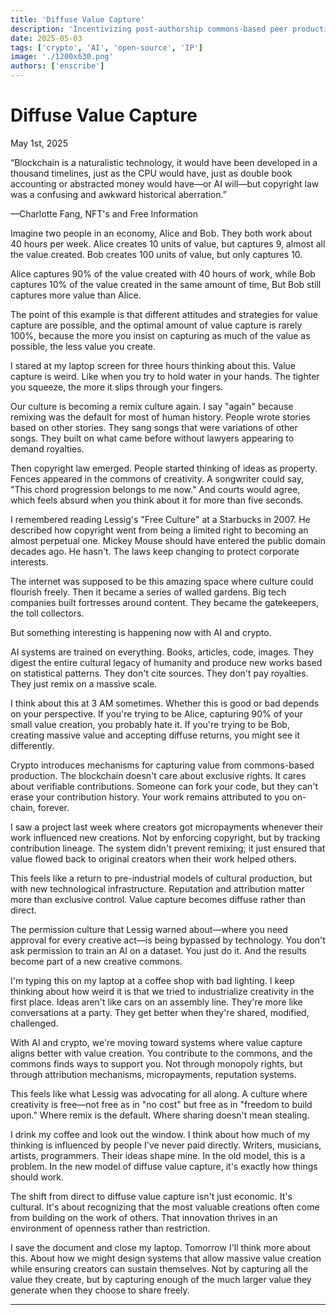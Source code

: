 ```yaml
---
title: 'Diffuse Value Capture'
description: 'Incentivizing post-authorship commons-based peer production.'
date: 2025-05-03
tags: ['crypto', 'AI', 'open-source', 'IP']
image: './1200x630.png'
authors: ['enscribe']
---
```

# Diffuse Value Capture

<span class="text-muted-foreground">May 1st, 2025</span>

<div class="pl-6 my-8 [&>*]:text-muted-foreground">
<p>“Blockchain is a naturalistic technology, it would have been developed in a thousand timelines, just as the CPU would have, just as double book accounting or abstracted money would have—or AI will—but copyright law was a confusing and awkward historical aberration.”</p>

<p>—Charlotte Fang, NFT's and Free Information</p>
</div>

Imagine two people in an economy, Alice and Bob. They both work about 40 hours per week. Alice creates 10 units of value, but captures 9, almost all the value created. Bob creates 100 units of value, but only captures 10.

Alice captures 90% of the value created with 40 hours of work, while Bob captures 10% of the value created in the same amount of time, But Bob still captures more value than Alice.

The point of this example is that different attitudes and strategies for value capture are possible, and the optimal amount of value capture is rarely 100%, because the more you insist on capturing as much of the value as possible, the less value you create.

I stared at my laptop screen for three hours thinking about this. Value capture is weird. Like when you try to hold water in your hands. The tighter you squeeze, the more it slips through your fingers.

Our culture is becoming a remix culture again. I say "again" because remixing was the default for most of human history. People wrote stories based on other stories. They sang songs that were variations of other songs. They built on what came before without lawyers appearing to demand royalties.

Then copyright law emerged. People started thinking of ideas as property. Fences appeared in the commons of creativity. A songwriter could say, "This chord progression belongs to me now." And courts would agree, which feels absurd when you think about it for more than five seconds.

I remembered reading Lessig's "Free Culture" at a Starbucks in 2007. He described how copyright went from being a limited right to becoming an almost perpetual one. Mickey Mouse should have entered the public domain decades ago. He hasn't. The laws keep changing to protect corporate interests.

The internet was supposed to be this amazing space where culture could flourish freely. Then it became a series of walled gardens. Big tech companies built fortresses around content. They became the gatekeepers, the toll collectors.

But something interesting is happening now with AI and crypto.

AI systems are trained on everything. Books, articles, code, images. They digest the entire cultural legacy of humanity and produce new works based on statistical patterns. They don't cite sources. They don't pay royalties. They just remix on a massive scale.

I think about this at 3 AM sometimes. Whether this is good or bad depends on your perspective. If you're trying to be Alice, capturing 90% of your small value creation, you probably hate it. If you're trying to be Bob, creating massive value and accepting diffuse returns, you might see it differently.

Crypto introduces mechanisms for capturing value from commons-based production. The blockchain doesn't care about exclusive rights. It cares about verifiable contributions. Someone can fork your code, but they can't erase your contribution history. Your work remains attributed to you on-chain, forever.

I saw a project last week where creators got micropayments whenever their work influenced new creations. Not by enforcing copyright, but by tracking contribution lineage. The system didn't prevent remixing; it just ensured that value flowed back to original creators when their work helped others.

This feels like a return to pre-industrial models of cultural production, but with new technological infrastructure. Reputation and attribution matter more than exclusive control. Value capture becomes diffuse rather than direct.

The permission culture that Lessig warned about—where you need approval for every creative act—is being bypassed by technology. You don't ask permission to train an AI on a dataset. You just do it. And the results become part of a new creative commons.

I'm typing this on my laptop at a coffee shop with bad lighting. I keep thinking about how weird it is that we tried to industrialize creativity in the first place. Ideas aren't like cars on an assembly line. They're more like conversations at a party. They get better when they're shared, modified, challenged.

With AI and crypto, we're moving toward systems where value capture aligns better with value creation. You contribute to the commons, and the commons finds ways to support you. Not through monopoly rights, but through attribution mechanisms, micropayments, reputation systems.

This feels like what Lessig was advocating for all along. A culture where creativity is free—not free as in "no cost" but free as in "freedom to build upon." Where remix is the default. Where sharing doesn't mean stealing.

I drink my coffee and look out the window. I think about how much of my thinking is influenced by people I've never paid directly. Writers, musicians, artists, programmers. Their ideas shape mine. In the old model, this is a problem. In the new model of diffuse value capture, it's exactly how things should work.

The shift from direct to diffuse value capture isn't just economic. It's cultural. It's about recognizing that the most valuable creations often come from building on the work of others. That innovation thrives in an environment of openness rather than restriction.

I save the document and close my laptop. Tomorrow I'll think more about this. About how we might design systems that allow massive value creation while ensuring creators can sustain themselves. Not by capturing all the value they create, but by capturing enough of the much larger value they generate when they choose to share freely.












---
